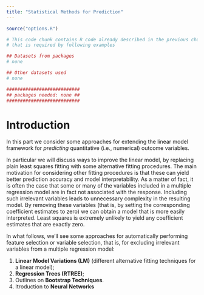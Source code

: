 ```yaml
---
title: "Statistical Methods for Prediction"
---
```


```r
source("options.R")
```

```r
# This code chunk contains R code already described in the previous chapters
# that is required by following examples

## Datasets from packages
# none

## Other datasets used
# none

###########################
## packages needed: none ##
###########################
```


# Introduction

In this part we consider some approaches for extending the linear model
framework for *predicting* quantitative (i.e., numerical) outcome variables.

In particular we will discuss ways to improve the linear model, by replacing plain
least squares fitting with some alternative fitting procedures. The
main motivation for considering other fitting procedures is that these
can yield better prediction accuracy and model interpretability. As a
matter of fact, it is often the case that some or many of the variables
included in a multiple regression model are in fact not associated with
the response. Including such irrelevant variables leads to unnecessary
complexity in the resulting model. By removing these variables (that
is, by setting the corresponding coefficient estimates to zero) we can
obtain a model that is more easily interpreted. Least squares is
extremely unlikely to yield any coefficient estimates that are exactly
zero.

In what follows, we'll see some approaches for automatically
performing feature selection or variable selection, that is, for
excluding irrelevant variables from a multiple regression model:

1. **Linear Model Variations (LM)** (different alternative fitting techniques for a linear model);
2. **Regression Trees (RTREE)**;
3. Outlines on **Bootstrap Techniques**.
4. Itroduction to **Neural Networks**

